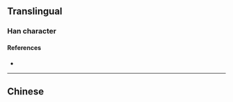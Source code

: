 {{character info}}
==Translingual==

===Han character===
{{Han char|rn=86|rad=火|as=04|sn=8|four=|canj=FOLL|ids=⿰火介}}

====References====
* {{Han ref|kx=0667.110|dkj=18908|dj=1076.190|hdz=32192.090|uh=708C|ud=28812}}

----

==Chinese==
{{zh-see|烗|v}}
